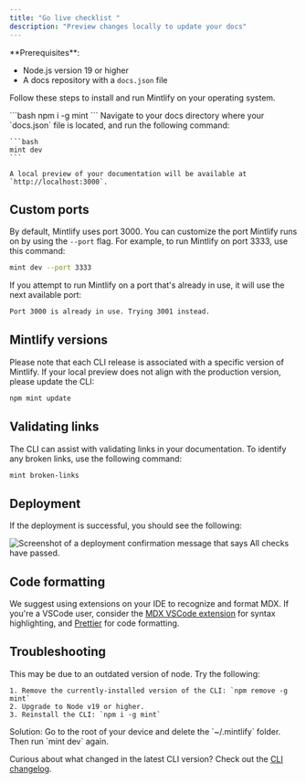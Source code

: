 ```yaml
---
title: "Go live checklist "
description: "Preview changes locally to update your docs"
---
```


<Info>
  **Prerequisites**:

  - Node.js version 19 or higher
  - A docs repository with a `docs.json` file
</Info>

Follow these steps to install and run Mintlify on your operating system.

<Steps>
  <Step title="Install the Mintlify CLI">
    ```bash
    npm i -g mint
    ```
  </Step>
  <Step title="Preview locally">
    Navigate to your docs directory where your `docs.json` file is located, and run the following command:

    ```bash
    mint dev
    ```

    A local preview of your documentation will be available at `http://localhost:3000`.
  </Step>
</Steps>

## Custom ports

By default, Mintlify uses port 3000. You can customize the port Mintlify runs on by using the `--port` flag. For example, to run Mintlify on port 3333, use this command:

```bash
mint dev --port 3333
```

If you attempt to run Mintlify on a port that's already in use, it will use the next available port:

```md
Port 3000 is already in use. Trying 3001 instead.
```

## Mintlify versions

Please note that each CLI release is associated with a specific version of Mintlify. If your local preview does not align with the production version, please update the CLI:

```bash
npm mint update
```

## Validating links

The CLI can assist with validating links in your documentation. To identify any broken links, use the following command:

```bash
mint broken-links
```

## Deployment

If the deployment is successful, you should see the following:

<Frame>
  <img
    src="/images/checks-passed.png"
    alt="Screenshot of a deployment confirmation message that says All checks have passed."
    style={{ borderRadius:"0.5rem" }}
  />
</Frame>

## Code formatting

We suggest using extensions on your IDE to recognize and format MDX. If you're a VSCode user, consider the [MDX VSCode extension](https://marketplace.visualstudio.com/items?itemName=unifiedjs.vscode-mdx) for syntax highlighting, and [Prettier](https://marketplace.visualstudio.com/items?itemName=esbenp.prettier-vscode) for code formatting.

## Troubleshooting

<AccordionGroup>
  <Accordion title='Error: Could not load the "sharp" module using the darwin-arm64 runtime'>
    This may be due to an outdated version of node. Try the following:

    1. Remove the currently-installed version of the CLI: `npm remove -g mint`
    2. Upgrade to Node v19 or higher.
    3. Reinstall the CLI: `npm i -g mint`
  </Accordion>
  <Accordion title="Issue: Encountering an unknown error">
    Solution: Go to the root of your device and delete the `~/.mintlify` folder. Then run `mint dev` again.
  </Accordion>
</AccordionGroup>

Curious about what changed in the latest CLI version? Check out the [CLI changelog](https://www.npmjs.com/package/mintlify?activeTab=versions).